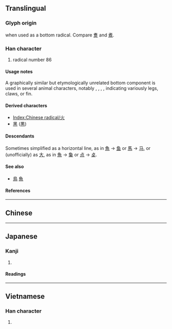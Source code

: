 {{also|火|⺣|㣺}}
{{character info}}
{{character info|⺣}}
==Translingual==
{{stroke order|type=animate}}

===Glyph origin===
{{Han simp|火}} when used as a bottom radical. Compare [[煑]] and [[煮]].

===Han character===
{{Han char|rn=86|rad=火|as=00|sn=4|four=|canj=HF|ids=⿰丿⿲丶丶丶}}

# radical number 86

====Usage notes====
A graphically similar but etymologically unrelated bottom component is used in several animal characters, notably {{m|mul|馬||horse|sc=Hani}}, {{m|mul|鳥||bird|sc=Hani}}, {{m|mul|烏||black, dark (was crow)|sc=Hani}}, {{m|mul|魚||fish|sc=Hani}}, indicating variously legs, claws, or fin.

====Derived characters====
* [[Index:Chinese radical/火]]
* [[黑]] ([[黒]])

====Descendants====
Sometimes simplified as a horizontal line, as in [[魚]] → [[鱼]] or [[馬]] → [[马]], or (unofficially) as [[大]], as in [[魚]] → [[𩵋]] or [[点]] → [[奌]].

====See also====
* {{l|mul|馬}} [[鳥]] [[魚]]
<!-- 烏 is now classed as a derivative, while the others above are not -->

====References====
{{Han ref|kx=0665.030|dkj=18851|dj=1074.010|hdz=32187.020|uh=706C}}

----

==Chinese==
{{zh-see|火|v}}

----

==Japanese==

===Kanji===
{{ja-kanji|grade=|rs=火00}}

# {{rfdef|ja|sort=火00}}

====Readings====
{{ja-readings
|on=ひょう, か
|kun=れっか
}}

----

==Vietnamese==

===Han character===
{{vi-readings|rs=火00|reading=hoả}}

# {{rfdef|vi|sort=火00}}

[[Category:CJKV radicals| ]]

{{cln|vi|Han tu}}